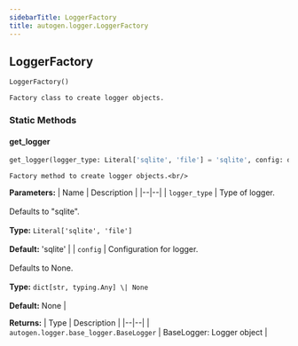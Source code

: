 ```yaml
---
sidebarTitle: LoggerFactory
title: autogen.logger.LoggerFactory
---
```

<h2 id="autogen.logger.LoggerFactory" class="doc doc-heading">
    <code class="doc-symbol doc-symbol-heading doc-symbol-class"></code>
    <span class="doc doc-object-name doc-class-name">LoggerFactory</span>
</h2>

```python
LoggerFactory()
```

    Factory class to create logger objects.

### Static Methods

<code class="doc-symbol doc-symbol-heading doc-symbol-method"></code>
#### get_logger

```python
get_logger(logger_type: Literal['sqlite', 'file'] = 'sqlite', config: dict[str, typing.Any] | None = None) -> autogen.logger.base_logger.BaseLogger
```

    Factory method to create logger objects.<br/>

<b>Parameters:</b>
| Name | Description |
|--|--|
| `logger_type` | Type of logger.<br/><br/>Defaults to "sqlite".<br/><br/>**Type:** `Literal['sqlite', 'file']`<br/><br/>**Default:** 'sqlite' |
| `config` | Configuration for logger.<br/><br/>Defaults to None.<br/><br/>**Type:** `dict[str, typing.Any] \| None`<br/><br/>**Default:** None |

<b>Returns:</b>
| Type | Description |
|--|--|
| `autogen.logger.base_logger.BaseLogger` | BaseLogger: Logger object |

<br />